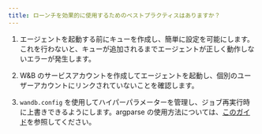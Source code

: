 ```yaml
---
title: ローンチを効果的に使用するためのベストプラクティスはありますか？
---
```


1. エージェントを起動する前にキューを作成し、簡単に設定を可能にします。これを行わないと、キューが追加されるまでエージェントが正しく動作しないエラーが発生します。

2. W&B のサービスアカウントを作成してエージェントを起動し、個別のユーザーアカウントにリンクされていないことを確認します。

3. `wandb.config` を使用してハイパーパラメーターを管理し、ジョブ再実行時に上書きできるようにします。argparse の使用方法については、[このガイド](/ja/models/track/config/#set-the-configuration-with-argparse)を参照してください。